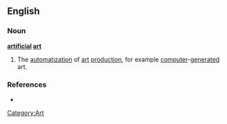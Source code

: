 ==English==

===Noun===
'''[[artificial]] [[art]]''' 

# The [[automatization]] of [[art]] [[production]], for example [[computer]]-[[generated]] art. 

===References===
{{Refimprove|date=September 2006}}
*{{cite book
| last = Arroyo
| first = Leonardo 
| year = 2005   
| month = July
| title = Arte genético: función de aptitud estética 
| url = http://www.monografias.com/trabajos33/arte-genetico/arte-genetico.shtml  
| language = Spanish
}} 
{{reflist}}

[[Category:Art]]